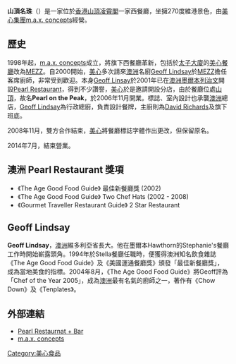 '''山頂名珠'''（{{lang-en|'''Pearl on the Peak'''}}）是一家位於[[香港|香港]][[太平山_(香港)|山頂]][[凌霄閣|凌霄閣]]一家西餐廳，坐擁270度維港景色，由[[美心集團|美心集團]][[m.a.x._concepts|m.a.x. concepts]]經營。

== 歷史 ==

1998年起，[[m.a.x._concepts|m.a.x. concepts]]成立，將旗下西餐廳革新，包括於[[太子大廈|太子大廈]]的[[美心餐廳|美心餐廳]]改為[[MEZZ|MEZZ]]。自2000開始，[[美心|美心]]多次請來[[澳洲|澳洲]]名廚[[Geoff_Lindsay|Geoff Lindsay]]於[[MEZZ|MEZZ]]擔任客席廚師，非常受到歡迎。本身[[Geoff_Linsay|Geoff Linsay]]於2001年已在[[澳洲|澳洲]][[墨爾本|墨爾本]][[列治文|列治文]]開設[[Pearl_Restaurant|Pearl Restaurant]]，得到不少讚譽，[[美心|美心]]於是邀請開設分店，由於餐廳位處[[太平山_(香港)|山頂]]，故名'''Pearl on the Peak'''，於2006年11月開業。標誌、室內設計也承襲[[澳洲|澳洲]]總店，[[Geoff_Lindsay|Geoff Lindsay]]為行政總廚，負責設計餐牌，主廚則為[[David_Richards|David Richards]]及旗下班底。

2008年11月，雙方合作結束，[[美心|美心]]將餐廳標誌字體作出更改，但保留原名。

2014年7月，結束營業。

== 澳洲 Pearl Restaurant 獎項 ==
*《The Age Good Food Guide》 最佳新餐廳獎 (2002)
*《The Age Good Food Guide》 Two Chef Hats  (2002 - 2008)  
*《Gourmet Traveller Restaurant Guide》 2 Star Restaurant

== Geoff Lindsay ==
'''Geoff Lindsay'''，[[澳洲|澳洲]]維多利亞省長大。他在墨爾本Hawthorn的Stephanie's餐廳工作時開始嶄露頭角。1994年於Stella餐廳任職時，便獲得澳洲知名飲食雜誌《The Age Good Food Guide》及《美國運通餐廳獎》頒發「最佳新餐廳獎」，成為當地美食的指標。2004年8月，《The Age Good Food Guide》將Geoff評為「Chef of the Year 2005」，成為[[澳洲|澳洲]]最有名氣的廚師之一，著作有《Chow Down》及《Tenplates》。 


== 外部連結 ==
*[http://www.pearlrestaurant.com.au/ Pearl Restaurnat + Bar] {{Wayback|url=http://www.pearlrestaurant.com.au/ |date=20081203234224 }}
*[http://www.maxconcepts.com.hk/ m.a.x. concepts] {{Wayback|url=http://www.maxconcepts.com.hk/ |date=20081112062048 }}

{{怡和洋行}}

[[Category:美心食品|Category:美心食品]]